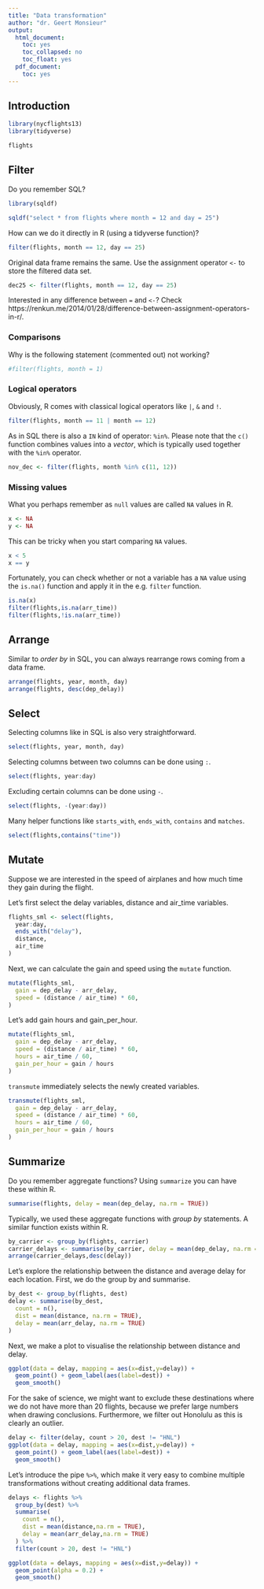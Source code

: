 ```yaml
---
title: "Data transformation"
author: "dr. Geert Monsieur"
output:
  html_document:
    toc: yes
    toc_collapsed: no
    toc_float: yes
  pdf_document:
    toc: yes
---
```


## Introduction

```r
library(nycflights13)
library(tidyverse)
```

```r
flights
```

## Filter

Do you remember SQL?

```r
library(sqldf)
```

```r
sqldf("select * from flights where month = 12 and day = 25")
```

How can we do it directly in R (using a tidyverse function)?

```r
filter(flights, month == 12, day == 25)
```

Original data frame remains the same. Use the assignment operator `<-` to store the filtered data set.

```r
dec25 <- filter(flights, month == 12, day == 25)
```

Interested in any difference between `=` and `<-`? Check https://renkun.me/2014/01/28/difference-between-assignment-operators-in-r/.

### Comparisons

Why is the following statement (commented out) not working?

```r
#filter(flights, month = 1)
```

### Logical operators

Obviously, R comes with classical logical operators like `|`, `&` and `!`.

```r
filter(flights, month == 11 | month == 12)
```

As in SQL there is also a `IN` kind of operator: `%in%`. Please note that the `c()` function combines values into a _vector_, which is typically used together with the `%in%` operator.

```r
nov_dec <- filter(flights, month %in% c(11, 12))
```

### Missing values

What you perhaps remember as `null` values are called `NA` values in R.

```R
x <- NA
y <- NA
```

This can be tricky when you start comparing `NA` values.

```r
x < 5
x == y
```

Fortunately, you can check whether or not a variable has a `NA` value using the `is.na()` function and apply it in the e.g. `filter` function.

```r
is.na(x)
filter(flights,is.na(arr_time))
filter(flights,!is.na(arr_time))
```



## Arrange

Similar to _order by_ in SQL, you can always rearrange rows coming from a data frame.

```r
arrange(flights, year, month, day)
arrange(flights, desc(dep_delay))
```

## Select

Selecting columns like in SQL is also very straightforward.

```r
select(flights, year, month, day)
```

Selecting columns between two columns can be done using `:`.

```r
select(flights, year:day)
```

Excluding certain columns can be done using `-`.

```r
select(flights, -(year:day))
```

Many helper functions like `starts_with`, `ends_with`, `contains` and `matches`.

```r
select(flights,contains("time"))
```

## Mutate

Suppose we are interested in the speed of airplanes and how much time they gain during the flight.

Let's first select the delay variables, distance and air_time variables.

```r
flights_sml <- select(flights, 
  year:day, 
  ends_with("delay"), 
  distance, 
  air_time
)
```

Next, we can calculate the gain and speed using the `mutate` function.

```r
mutate(flights_sml,
  gain = dep_delay - arr_delay,
  speed = (distance / air_time) * 60,
)
```

Let's add gain hours and gain_per_hour.

```r
mutate(flights_sml,
  gain = dep_delay - arr_delay,
  speed = (distance / air_time) * 60,
  hours = air_time / 60,
  gain_per_hour = gain / hours
)
```

`transmute` immediately selects the newly created variables.

```r
transmute(flights_sml,
  gain = dep_delay - arr_delay,
  speed = (distance / air_time) * 60,
  hours = air_time / 60,
  gain_per_hour = gain / hours
)
```

## Summarize

Do you remember aggregate functions? Using `summarize` you can have these within R.

```r
summarise(flights, delay = mean(dep_delay, na.rm = TRUE))
```

Typically, we used these aggregate functions with _group by_ statements. A similar function exists within R.

```r
by_carrier <- group_by(flights, carrier)
carrier_delays <- summarise(by_carrier, delay = mean(dep_delay, na.rm = TRUE))
arrange(carrier_delays,desc(delay))
```

Let's explore the relationship between the distance and average delay for each location. First, we do the group by and summarise.

```r
by_dest <- group_by(flights, dest)
delay <- summarise(by_dest,
  count = n(),
  dist = mean(distance, na.rm = TRUE),
  delay = mean(arr_delay, na.rm = TRUE)
)
```

Next, we make a plot to visualise the relationship between distance and delay.

```r
ggplot(data = delay, mapping = aes(x=dist,y=delay)) +
  geom_point() + geom_label(aes(label=dest)) +
  geom_smooth()
```

For the sake of science, we might want to exclude these destinations where we do not have more than 20 flights, because we prefer large numbers when drawing conclusions. Furthermore, we filter out Honolulu as this is clearly an outlier.

```r
delay <- filter(delay, count > 20, dest != "HNL")
ggplot(data = delay, mapping = aes(x=dist,y=delay)) +
  geom_point() + geom_label(aes(label=dest)) +
  geom_smooth()
```

Let's introduce the pipe `%>%`, which make it very easy to combine multiple transformations without creating additional data frames.

```r
delays <- flights %>%
  group_by(dest) %>%
  summarise(
    count = n(),
    dist = mean(distance,na.rm = TRUE),
    delay = mean(arr_delay,na.rm = TRUE)
  ) %>%
  filter(count > 20, dest != "HNL")
```

```r
ggplot(data = delays, mapping = aes(x=dist,y=delay)) +
  geom_point(alpha = 0.2) +
  geom_smooth()
```

